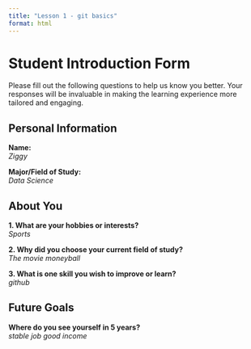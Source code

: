 ```yaml
---
title: "Lesson 1 - git basics"
format: html
---
```


# Student Introduction Form

Please fill out the following questions to help us know you better. Your responses will be invaluable in making the learning experience more tailored and engaging.

## Personal Information

**Name:**  
_Ziggy_

**Major/Field of Study:**  
_Data Science_

## About You

**1. What are your hobbies or interests?**  
_Sports_

**2. Why did you choose your current field of study?**  
_The movie moneyball_

**3. What is one skill you wish to improve or learn?**  
_github_

## Future Goals

**Where do you see yourself in 5 years?**  
_stable job good income_
